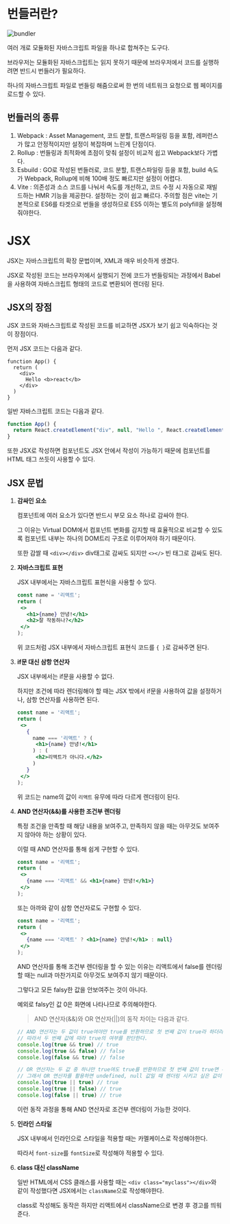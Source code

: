 # 번들러란?
![bundler](bundler.png)

여러 개로 모듈화된 자바스크립트 파일을 하나로 합쳐주는 도구다.

브라우저는 모듈화된 자바스크립트는 읽지 못하기 때문에 브라우저에서 코드를 실행하려면 반드시 번들러가 필요하다.

하나의 자바스크립트 파일로 번들링 해줌으로써 한 번의 네트워크 요청으로 웹 페이지를 로드할 수 있다.

## 번들러의 종류
1. Webpack : Asset Management, 코드 분할, 트랜스파일링 등을 포함, 레퍼런스가 많고 안정적이지만 설정이 복잡하며 느린게 단점이다.
2. Rollup : 번들링과 최적화에 초점이 맞춰 설정이 비교적 쉽고 Webpack보다 가볍다.
3. Esbuild : GO로 작성된 번들러로, 코드 분할, 트랜스파일링 등을 포함, build 속도가 Webpack, Rollup에 비해 100배 정도 빠르지만 설정이 어렵다.
4. Vite : 의존성과 소스 코드를 나눠서 속도를 개선하고, 코드 수정 시 자동으로 재빌드하는 HMR 기능을 제공한다. 설정하는 것이 쉽고 빠르다.
주의할 점은 vite는 기본적으로 ES6를 타겟으로 번들을 생성하므로 ES5 이하는 별도의 polyfill을 설정해줘야한다.

# JSX
JSX는 자바스크립트의 확장 문법이며, XML과 매우 비슷하게 생겼다.

JSX로 작성된 코드는 브라우저에서 실행되기 전에 코드가 번들링되는 과정에서 Babel을 사용하여 자바스크립트 형태의 코드로 변환되어 렌더링 된다.

## JSX의 장점
JSX 코드와 자바스크립트로 작성된 코드를 비교하면 JSX가 보기 쉽고 익숙하다는 것이 장점이다.

먼저 JSX 코드는 다음과 같다.
```JSX
function App() {
  return (
    <div>
      Hello <b>react</b>
    </div>
  )
}
```

일반 자바스크립트 코드는 다음과 같다.
```js
function App() {
  return React.createElement("div", null, "Hello ", React.createElement("b", null, "react"));
}
```

또한 JSX로 작성하면 컴포넌트도 JSX 안에서 작성이 가능하기 때문에 컴포넌트를 HTML 태그 쓰듯이 사용할 수 있다.

## JSX 문법
1. **감싸인 요소**
   
   컴포넌트에 여러 요소가 있다면 반드시 부모 요소 하나로 감싸야 한다.

   그 이유는 Virtual DOM에서 컴포넌트 변화를 감지할 때 효율적으로 비교할 수 있도록 컴포넌트 내부는 하나의 DOM트리 구조로 이루어져야 하기 때문이다.

   또한 감쌀 때 `<div></div>` div태그로 감싸도 되지만 `<></>` 빈 태그로 감싸도 된다.
2. **자바스크립트 표현**
   
   JSX 내부에서는 자바스크립트 표현식을 사용할 수 있다.
   
   ```jsx
   const name = '리액트';
   return (
    <>
      <h1>{name} 안녕!</h1>
      <h2>잘 작동하나?</h2>
    </>
   );
   ```
   위 코드처럼 JSX 내부에서 자바스크립트 표현식 코드를 `{ }`로 감싸주면 된다.
3. **if문 대신 삼항 연산자**
   
   JSX 내부에서는 if문을 사용할 수 없다.
   
   하지만 조건에 따라 렌더링해야 할 때는 JSX 밖에서 if문을 사용하여 값을 설정하거나, 삼항 연산자를 사용하면 된다.

   ```jsx
   const name = '리액트';
   return (
    <>
      {
        name === '리액트' ? (
         <h1>{name} 안녕!</h1>
        ) : (
         <h2>리액트가 아니다.</h2>
        )
      }
    </>
   );
   ```
   위 코드는 name의 값이 `리액트` 유무에 따라 다르게 렌더링이 된다.
4. **AND 연산자(&&)를 사용한 조건부 렌더링**
   
   특정 조건을 만족할 때 해당 내용을 보여주고, 만족하지 않을 때는 아무것도 보여주지 않아야 하는 상황이 있다.

   이럴 때 AND 연산자를 통해 쉽게 구현할 수 있다.
   ```jsx
   const name = '리액트';
   return (
    <>
      {name === '리액트' && <h1>{name} 안녕!</h1>}
    </>
   );
   ```

   또는 아까와 같이 삼항 연산자로도 구현할 수 있다.
   ```jsx
   const name = '리액트';
   return (
    <>
      {name === '리액트' ? <h1>{name} 안녕!</h1> : null}
    </>
   );
   ```
   AND 연산자를 통해 조건부 렌더링을 할 수 있는 이유는 리액트에서 false를 렌더링할 때는 null과 마찬가지로 아무것도 보여주지 않기 때문이다.

   그렇다고 모든 falsy한 값을 안보여주는 것이 아니다.

   예외로 falsy인 값 0은 화면에 나타나므로 주의해야한다.
   > AND 연산자(&&)와 OR 연산자(||)의 동작 차이는 다음과 같다.
   ```js
   // AND 연산자는 두 값이 true여야만 true를 반환하므로 첫 번째 값이 true라 하더라도 두 번째 값이 false면 false를 반환한다.
   // 따라서 두 번째 값에 따라 true의 여부를 판단한다.
   console.log(true && true) // true
   console.log(true && false) // false
   console.log(false && true) // false

   // OR 연산자는 두 값 중 하나만 true여도 true를 반환하므로 첫 번째 값이 true면 두 번째는 실행하지도 않고 true를 반환한다.
   // 그래서 OR 연산자를 활용하면 undefined, null 값일 때 렌더링 시키고 싶은 값이 있을 때 사용하면 된다.
   console.log(true || true) // true
   console.log(true || false) // true
   console.log(false || true) // true
   ```
   이런 동작 과정을 통해 AND 연산자로 조건부 렌더링이 가능한 것이다.
5. **인라인 스타일**
   
   JSX 내부에서 인라인으로 스타일을 적용할 때는 카멜케이스로 작성해야한다.

   따라서 `font-size`를 `fontSize`로 작성해야 적용할 수 있다.
6. **class 대신 className**
   
   일반 HTML에서 CSS 클래스를 사용할 때는 `<div class="myclass"></div>`와 같이 작성했다면 JSX에서는 `className`으로 작성해야한다.

   class로 작성해도 동작은 하지만 리액트에서 className으로 변경 후 경고를 띄워준다.
    